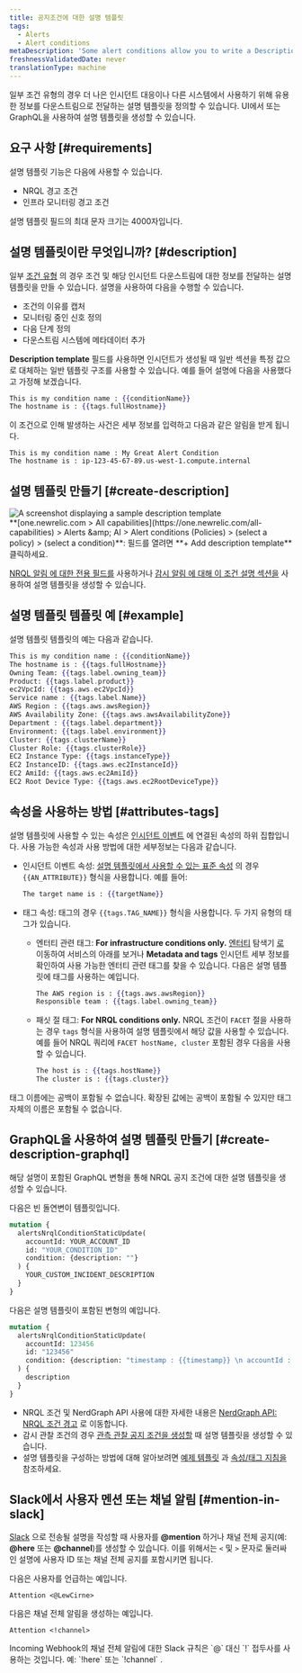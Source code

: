 ```yaml
---
title: 공지조건에 대한 설명 템플릿
tags:
  - Alerts
  - Alert conditions
metaDescription: 'Some alert conditions allow you to write a Description, which adds context to your incidents and notifications.'
freshnessValidatedDate: never
translationType: machine
---
```


일부 조건 유형의 경우 더 나은 인시던트 대응이나 다른 시스템에서 사용하기 위해 유용한 정보를 다운스트림으로 전달하는 설명 템플릿을 정의할 수 있습니다. UI에서 또는 GraphQL을 사용하여 설명 템플릿을 생성할 수 있습니다.

## 요구 사항 [#requirements]

설명 템플릿 기능은 다음에 사용할 수 있습니다.

* NRQL 경고 조건
* 인프라 모니터링 경고 조건

설명 템플릿 필드의 최대 문자 크기는 4000자입니다.

## 설명 템플릿이란 무엇입니까? [#description]

일부 [조건 유형](#requirements) 의 경우 조건 및 해당 인시던트 다운스트림에 대한 정보를 전달하는 설명 템플릿을 만들 수 있습니다. 설명을 사용하여 다음을 수행할 수 있습니다.

* 조건의 이유를 캡처
* 모니터링 중인 신호 정의
* 다음 단계 정의
* 다운스트림 시스템에 메타데이터 추가

<DNT>**Description template**</DNT> 필드를 사용하면 인시던트가 생성될 때 일반 섹션을 특정 값으로 대체하는 일반 템플릿 구조를 사용할 수 있습니다. 예를 들어 설명에 다음을 사용했다고 가정해 보겠습니다.

```handlebars
This is my condition name : {{conditionName}}
The hostname is : {{tags.fullHostname}}
```

이 조건으로 인해 발생하는 사건은 세부 정보를 입력하고 다음과 같은 알림을 받게 됩니다.

```
This is my condition name : My Great Alert Condition
The hostname is : ip-123-45-67-89.us-west-1.compute.internal
```

## 설명 템플릿 만들기 [#create-description]

<img title="description template" alt="A screenshot displaying a sample description template" src="/images/alerts_screenshot-full_custom-incident-description-alerts.webp" />

<figcaption>
  <DNT>**[one.newrelic.com &gt; All capabilities](https://one.newrelic.com/all-capabilities) &gt; Alerts &amp;amp; AI &gt; Alert conditions (Policies) &gt; (select a policy) &gt; (select a condition)**</DNT>: 필드를 열려면 <DNT>**+ Add description template**</DNT> 클릭하세요.
</figcaption>

[NRQL 알림 에 대한 전용 필드를](/docs/alerts-applied-intelligence/new-relic-alerts/alert-conditions/create-nrql-alert-conditions/) 사용하거나 [감시 알림 에 대해 이 조건 설명 섹션을](/docs/infrastructure/new-relic-infrastructure/infrastructure-alert-conditions/infrastructure-alerts-add-edit-or-view-host-alert-information/) 사용하여 설명 템플릿을 생성할 수 있습니다.

## 설명 템플릿 템플릿 예 [#example]

설명 템플릿 템플릿의 예는 다음과 같습니다.

```handlebars
This is my condition name : {{conditionName}}
The hostname is : {{tags.fullHostname}}
Owning Team: {{tags.label.owning_team}}
Product: {{tags.label.product}}
ec2VpcId: {{tags.aws.ec2VpcId}}
Service name : {{tags.label.Name}}
AWS Region : {{tags.aws.awsRegion}}
AWS Availability Zone: {{tags.aws.awsAvailabilityZone}}
Department : {{tags.label.department}}
Environment: {{tags.label.environment}}
Cluster: {{tags.clusterName}}
Cluster Role: {{tags.clusterRole}}
EC2 Instance Type: {{tags.instanceType}}
EC2 InstanceID: {{tags.aws.ec2InstanceId}}
EC2 AmiId: {{tags.aws.ec2AmiId}}
EC2 Root Device Type: {{tags.aws.ec2RootDeviceType}}
```

## 속성을 사용하는 방법 [#attributes-tags]

설명 템플릿에 사용할 수 있는 속성은 [인시던트 이벤트](/docs/alerts-applied-intelligence/new-relic-alerts/advanced-alerts/understand-technical-concepts/incident-event-attributes) 에 연결된 속성의 하위 집합입니다. 사용 가능한 속성과 사용 방법에 대한 세부정보는 다음과 같습니다.

* 인시던트 이벤트 속성: [설명 템플릿에서 사용할 수 있는 표준 속성](/docs/alerts-applied-intelligence/new-relic-alerts/advanced-alerts/understand-technical-concepts/incident-event-attributes) 의 경우 `{{AN_ATTRIBUTE}}` 형식을 사용합니다. 예를 들어:

  ```handlebars
  The target name is : {{targetName}}
  ```

* 태그 속성: 태그의 경우 `{{tags.TAG_NAME}}` 형식을 사용합니다. 두 가지 유형의 태그가 있습니다.

  * 엔터티 관련 태그: <DNT>**For infrastructure conditions only.**</DNT> [엔터티](/docs/new-relic-one/use-new-relic-one/ui-data/new-relic-one-entity-explorer-view-performance-across-apps-services-hosts) 탐색기 [로](/docs/new-relic-one/use-new-relic-one/core-concepts/tagging-use-tags-organize-group-what-you-monitor#) 이동하여 서비스의 아래를 보거나 <DNT>**Metadata and tags**</DNT> 인시던트 세부 정보를 확인하여 사용 가능한 엔터티 관련 태그를 찾을 수 있습니다. 다음은 설명 템플릿에 태그를 사용하는 예입니다.

    ```handlebars
    The AWS region is : {{tags.aws.awsRegion}}
    Responsible team : {{tags.label.owning_team}}
    ```

  * 패싯 절 태그: <DNT>**For NRQL conditions only.**</DNT> NRQL 조건이 `FACET` 절을 사용하는 경우 `tags` 형식을 사용하여 설명 템플릿에서 해당 값을 사용할 수 있습니다. 예를 들어 NRQL 쿼리에 `FACET hostName, cluster` 포함된 경우 다음을 사용할 수 있습니다.

    ```handlebars
    The host is : {{tags.hostName}}
    The cluster is : {{tags.cluster}}
    ```

태그 이름에는 공백이 포함될 수 없습니다. 확장된 값에는 공백이 포함될 수 있지만 태그 자체의 이름은 포함될 수 없습니다.

## GraphQL을 사용하여 설명 템플릿 만들기 [#create-description-graphql]

해당 설명이 포함된 GraphQL 변형을 통해 NRQL 공지 조건에 대한 설명 템플릿을 생성할 수 있습니다.

다음은 빈 돌연변이 템플릿입니다.

```graphql
mutation {
  alertsNrqlConditionStaticUpdate(
    accountId: YOUR_ACCOUNT_ID
    id: "YOUR_CONDITION_ID"
    condition: {description: ""}
  ) {
    YOUR_CUSTOM_INCIDENT_DESCRIPTION
  }
}
```

다음은 설명 템플릿이 포함된 변형의 예입니다.

```graphql
mutation {
  alertsNrqlConditionStaticUpdate(
    accountId: 123456
    id: "123456"
    condition: {description: "timestamp : {{timestamp}} \n accountId : {{accountId}} \n type : {{type}} \n event : {{event}} \n description : {{description}} \n policyId : {{policyId}} \n policyName: {{policyName}} \n conditionName : {{conditionName}} \n conditionId : {{conditionId}} \n product : {{product}} \n conditionType : {{conditionType}} \n RunbookUrl : {{runbookUrl}} \n nrqlQuery : {{nrqlQuery}} \n nrqlEventType : {{nrqlEventType}} \n targetID : {{targetId}} \n targetName : {{targetName}} \n commandLine : {{tags.commandLine}} \n entityGuid : {{tags.entityGuid}} \n entityName : {{tags.entityName}} \n fullHostname : {{tags.fullHostname}} \n instanceType : {{tags.instanceType}} \n processDisplayName : {{tags.processDisplayName}}"}
  ) {
    description
  }
}
```

* NRQL 조건 및 NerdGraph API 사용에 대한 자세한 내용은 [NerdGraph API: NRQL 조건 경고](/docs/alerts/alerts-nerdgraph/nerdgraph-examples/nerdgraph-api-alerts-nrql-conditions) 로 이동합니다.
* 감시 관찰 조건의 경우 [관측 관찰 공지 조건을 생성할](/docs/infrastructure/new-relic-infrastructure/infrastructure-alert-conditions/infrastructure-alerts-add-edit-or-view-host-alert-information) 때 설명 템플릿을 생성할 수 있습니다.
* 설명 템플릿을 구성하는 방법에 대해 알아보려면 [예제 템플릿](#example) 과 [속성/태그 지침을](#attributes-tags) 참조하세요.

## Slack에서 사용자 멘션 또는 채널 알림 [#mention-in-slack]

[Slack](/docs/alerts-applied-intelligence/new-relic-alerts/alert-notifications/notification-channels-control-where-send-alerts#slack) 으로 전송될 설명을 작성할 때 사용자를 <DNT>**@mention**</DNT> 하거나 채널 전체 공지(예: <DNT>**@here**</DNT> 또는 <DNT>**@channel**</DNT>)를 생성할 수 있습니다. 이를 위해서는 `<` 및 `>` 문자로 둘러싸인 설명에 사용자 ID 또는 채널 전체 공지를 포함시키면 됩니다.

다음은 사용자를 언급하는 예입니다.

```
Attention <@LewCirne>
```

다음은 채널 전체 알림을 생성하는 예입니다.

```
Attention <!channel>
```

<Callout variant="important">
  Incoming Webhook의 채널 전체 알림에 대한 Slack 규칙은 `@` 대신 `!` 접두사를 사용하는 것입니다. 예: `!here` 또는 `!channel` .
</Callout>